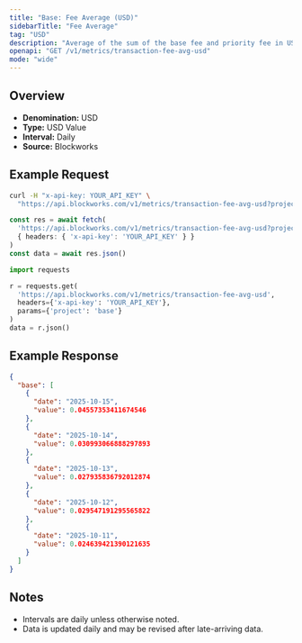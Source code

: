 ```yaml
---
title: "Base: Fee Average (USD)"
sidebarTitle: "Fee Average"
tag: "USD"
description: "Average of the sum of the base fee and priority fee in USD that day"
openapi: "GET /v1/metrics/transaction-fee-avg-usd"
mode: "wide"
---
```


## Overview

- **Denomination:** USD
- **Type:** USD Value
- **Interval:** Daily
- **Source:** Blockworks

## Example Request

<CodeGroup>

```bash cURL
curl -H "x-api-key: YOUR_API_KEY" \
  "https://api.blockworks.com/v1/metrics/transaction-fee-avg-usd?project=base"
```

```typescript TypeScript
const res = await fetch(
  'https://api.blockworks.com/v1/metrics/transaction-fee-avg-usd?project=base',
  { headers: { 'x-api-key': 'YOUR_API_KEY' } }
)
const data = await res.json()
```

```python Python
import requests

r = requests.get(
  'https://api.blockworks.com/v1/metrics/transaction-fee-avg-usd',
  headers={'x-api-key': 'YOUR_API_KEY'},
  params={'project': 'base'}
)
data = r.json()
```

</CodeGroup>

## Example Response

```json
{
  "base": [
    {
      "date": "2025-10-15",
      "value": 0.04557353411674546
    },
    {
      "date": "2025-10-14",
      "value": 0.030993066888297893
    },
    {
      "date": "2025-10-13",
      "value": 0.027935836792012874
    },
    {
      "date": "2025-10-12",
      "value": 0.029547191295565822
    },
    {
      "date": "2025-10-11",
      "value": 0.024639421390121635
    }
  ]
}
```

## Notes
- Intervals are daily unless otherwise noted.
- Data is updated daily and may be revised after late-arriving data.